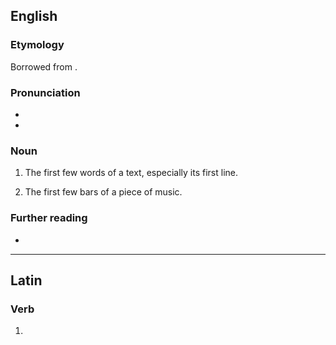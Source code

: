 ==English==

===Etymology===
{{PIE root|en|keh₂p}}
Borrowed from {{bor|en|la|incipit||it begins}}.

===Pronunciation===
* {{IPA|en|/ˈɪnsɪpɪt/}}
* {{audio|en|LL-Q1860 (eng)-I learned some phrases-incipit.wav|Audio (UK)}}

===Noun===
{{en-noun}}

# The first few words of a text, especially its first line.
# {{lb|en|music}} The first few bars of a piece of music.

===Further reading===
* {{pedia}}

----

==Latin==

===Verb===
{{la-verb-form|incipit}}

# {{inflection of|la|incipiō||3|s|pres|actv|indc}}